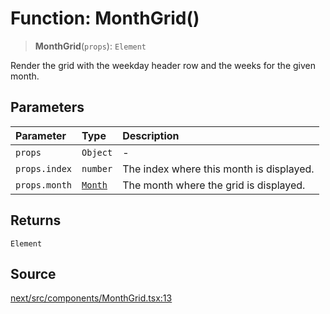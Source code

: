 # Function: MonthGrid()

> **MonthGrid**(`props`): `Element`

Render the grid with the weekday header row and the weeks for the given
month.

## Parameters

| Parameter | Type | Description |
| :------ | :------ | :------ |
| `props` | `Object` | - |
| `props.index` | `number` | The index where this month is displayed. |
| `props.month` | [`Month`](/api/next/classes/Month.mdx) | The month where the grid is displayed. |

## Returns

`Element`

## Source

[next/src/components/MonthGrid.tsx:13](https://github.com/gpbl/react-day-picker/blob/6515ed496/next/src/components/MonthGrid.tsx#L13)
